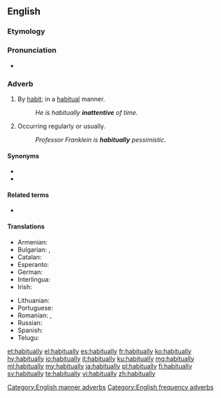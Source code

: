 ==English==

===Etymology===
{{suffix|habitual|ly|lang=en}}

===Pronunciation===
* {{audio|en-us-habitually.ogg|Audio (US)|lang=en}}

===Adverb===
{{en-adv|-}}

# By [[habit]]; in a [[habitual]] manner.
#: ''He is habitually '''inattentive''' of time.''
# Occurring regularly or usually.
#: ''Professor Franklein is '''habitually''' pessimistic''.

====Synonyms====
* {{l|en|customarily}}
* {{l|en|usually}}

====Related terms====
* {{l|en|habitual}}

====Translations====
{{trans-top|occurring regularly or usually}}
* Armenian: {{t+|hy|սովորաբար}}
* Bulgarian: {{t+|bg|обикновено|sc=Cyrl}}, {{t+|bg|обичайно|sc=Cyrl}}
* Catalan: {{t|ca|habitualment}}
* Esperanto: {{t|eo|kutime}}
* German: {{t+|de|gewöhnlich}}
* Interlingua: {{t|ia|habitualmente}}
* Irish: {{t|ga|de ghréas}}
{{trans-mid}}
* Lithuanian: {{t|lt|iš papratimo}}
* Portuguese: {{t+|pt|habitualmente}}
* Romanian: {{t+|ro|uzual}}, {{t+|ro|regulat}}
* Russian: {{t+|ru|обы́чно}}
* Spanish: {{t+|es|habitualmente}}
* Telugu: {{t+|te|అలవాటుగా|tr=alavaaTugaa}}
{{trans-bottom}}

[[Category:English manner adverbs]]
[[Category:English frequency adverbs]]

[[et:habitually]]
[[el:habitually]]
[[es:habitually]]
[[fr:habitually]]
[[ko:habitually]]
[[hy:habitually]]
[[io:habitually]]
[[it:habitually]]
[[ku:habitually]]
[[mg:habitually]]
[[ml:habitually]]
[[my:habitually]]
[[ja:habitually]]
[[pl:habitually]]
[[fi:habitually]]
[[sv:habitually]]
[[te:habitually]]
[[vi:habitually]]
[[zh:habitually]]